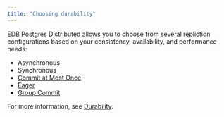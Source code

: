 ```yaml
---
title: "Choosing durability"
---
```


EDB Postgres Distributed allows you to choose from several repliction configurations based on your consistency, availability, and performance needs:

* Asynchronous
* Synchronous
* [Commit at Most Once](/bdr/latest/commit_at_most_once.mdx)
* [Eager](/bdr/latest/eager_replication.mdx)
* [Group Commit](/bdr/latest/group_commit.mdx)


For more information, see [Durability](/bdr/latest/durability.mdx).
